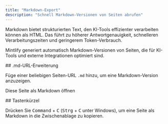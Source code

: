 ```yaml
---
title: "Markdown-Export"
description: "Schnell Markdown-Versionen von Seiten abrufen"
---
```



Markdown bietet strukturierten Text, den KI-Tools effizienter verarbeiten können als HTML. Das führt zu höherer Antwortgenauigkeit, schnelleren Verarbeitungszeiten und geringerem Token-Verbrauch.

Mintlify generiert automatisch Markdown-Versionen von Seiten, die für KI-Tools und externe Integrationen optimiert sind.


<div id="md-url-extension">
  ## .md-URL-Erweiterung
</div>

Füge einer beliebigen Seiten-URL `.md` hinzu, um eine Markdown-Version anzuzeigen.

<PreviewButton href="https://mintlify.com/docs/ai/markdown-export.md">Diese Seite als Markdown öffnen</PreviewButton>

<div id="keyboard-shortcut">
  ## Tastenkürzel
</div>

Drücken Sie <kbd>Command</kbd> + <kbd>C</kbd> (<kbd>Strg</kbd> + <kbd>C</kbd> unter Windows), um eine Seite als Markdown in die Zwischenablage zu kopieren.